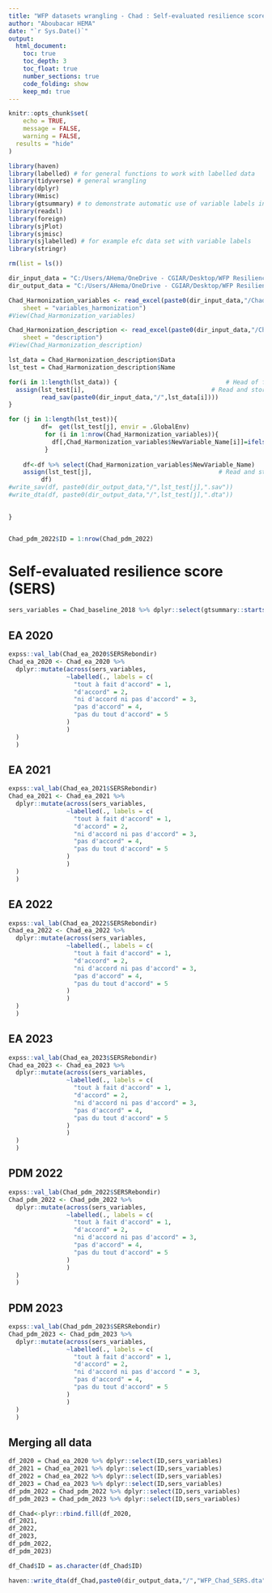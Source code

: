 ```yaml
---
title: "WFP datasets wrangling - Chad : Self-evaluated resilience score"
author: "Aboubacar HEMA"
date: "`r Sys.Date()`"
output: 
  html_document:
    toc: true
    toc_depth: 3
    toc_float: true
    number_sections: true
    code_folding: show
    keep_md: true
---
```



```r
knitr::opts_chunk$set(
	echo = TRUE,
	message = FALSE,
	warning = FALSE,
  results = "hide"
)
```



```r
library(haven)
library(labelled) # for general functions to work with labelled data
library(tidyverse) # general wrangling
library(dplyr)
library(Hmisc)
library(gtsummary) # to demonstrate automatic use of variable labels in summary tables
library(readxl)
library(foreign)
library(sjPlot)
library(sjmisc)
library(sjlabelled) # for example efc data set with variable labels
library(stringr)
```



```r

rm(list = ls())
```

```r

dir_input_data = "C:/Users/AHema/OneDrive - CGIAR/Desktop/WFP Resilience dataset/data/input_data/Chad"
dir_output_data = "C:/Users/AHema/OneDrive - CGIAR/Desktop/WFP Resilience dataset/data/output_data/Chad"
```

```r

Chad_Harmonization_variables <- read_excel(paste0(dir_input_data,"/Chad_Harmonization.xlsx"), 
    sheet = "variables_harmonization")
#View(Chad_Harmonization_variables)

Chad_Harmonization_description <- read_excel(paste0(dir_input_data,"/Chad_Harmonization.xlsx"), 
    sheet = "description")
#View(Chad_Harmonization_description)
```

```r

lst_data = Chad_Harmonization_description$Data
lst_test = Chad_Harmonization_description$Name

for(i in 1:length(lst_data)) {                              # Head of for-loop
  assign(lst_test[i],                                   # Read and store data frames
         read_sav(paste0(dir_input_data,"/",lst_data[i])))
}

```


```r

for (j in 1:length(lst_test)){
         df=  get(lst_test[j], envir = .GlobalEnv)
          for (i in 1:nrow(Chad_Harmonization_variables)){
            df[,Chad_Harmonization_variables$NewVariable_Name[i]]=ifelse(is.na(Chad_Harmonization_variables[i,lst_test[j]]),NA,df[,Chad_Harmonization_variables[i,lst_test[j]][[1]]])
          }
    
    df<-df %>% select(Chad_Harmonization_variables$NewVariable_Name)
    assign(lst_test[j],                                   # Read and store data frames
         df)
#write_sav(df, paste0(dir_output_data,"/",lst_test[j],".sav"))
#write_dta(df, paste0(dir_output_data,"/",lst_test[j],".dta"))
    

}



```

```r
Chad_pdm_2022$ID = 1:nrow(Chad_pdm_2022)
```


# Self-evaluated resilience score (SERS) 


```r
sers_variables = Chad_baseline_2018 %>% dplyr::select(gtsummary::starts_with("SERS")) %>% names()
```


## EA 2020

```r
expss::val_lab(Chad_ea_2020$SERSRebondir)
Chad_ea_2020 <- Chad_ea_2020 %>% 
  dplyr::mutate(across(sers_variables,
                ~labelled(., labels = c(
                  "tout à fait d'accord" = 1,
                  "d'accord" = 2,
                  "ni d'accord ni pas d'accord" = 3,
                  "pas d'accord" = 4,
                  "pas du tout d'accord" = 5
                )
                )
  )
  )
```


## EA 2021

```r
expss::val_lab(Chad_ea_2021$SERSRebondir)
Chad_ea_2021 <- Chad_ea_2021 %>% 
  dplyr::mutate(across(sers_variables,
                ~labelled(., labels = c(
                  "tout à fait d'accord" = 1,
                  "d'accord" = 2,
                  "ni d'accord ni pas d'accord" = 3,
                  "pas d'accord" = 4,
                  "pas du tout d'accord" = 5
                )
                )
  )
  )
```

## EA 2022

```r
expss::val_lab(Chad_ea_2022$SERSRebondir)
Chad_ea_2022 <- Chad_ea_2022 %>% 
  dplyr::mutate(across(sers_variables,
                ~labelled(., labels = c(
                  "tout à fait d'accord" = 1,
                  "d'accord" = 2,
                  "ni d'accord ni pas d'accord" = 3,
                  "pas d'accord" = 4,
                  "pas du tout d'accord" = 5
                )
                )
  )
  )
```



## EA 2023

```r
expss::val_lab(Chad_ea_2023$SERSRebondir)
Chad_ea_2023 <- Chad_ea_2023 %>% 
  dplyr::mutate(across(sers_variables,
                ~labelled(., labels = c(
                  "tout à fait d'accord" = 1,
                  "d'accord" = 2,
                  "ni d'accord ni pas d'accord" = 3,
                  "pas d'accord" = 4,
                  "pas du tout d'accord" = 5
                )
                )
  )
  )
```



## PDM 2022

```r
expss::val_lab(Chad_pdm_2022$SERSRebondir)
Chad_pdm_2022 <- Chad_pdm_2022 %>% 
  dplyr::mutate(across(sers_variables,
                ~labelled(., labels = c(
                  "tout à fait d'accord" = 1,
                  "d'accord" = 2,
                  "ni d'accord ni pas d'accord" = 3,
                  "pas d'accord" = 4,
                  "pas du tout d'accord" = 5
                )
                )
  )
  )
```

## PDM 2023

```r
expss::val_lab(Chad_pdm_2023$SERSRebondir)
Chad_pdm_2023 <- Chad_pdm_2023 %>% 
  dplyr::mutate(across(sers_variables,
                ~labelled(., labels = c(
                  "tout à fait d'accord" = 1,
                  "d'accord" = 2,
                  "ni d'accord ni pas d'accord " = 3,
                  "pas d'accord" = 4,
                  "pas du tout d'accord" = 5
                )
                )
  )
  )
```


## Merging all data

```r
df_2020 = Chad_ea_2020 %>% dplyr::select(ID,sers_variables)
df_2021 = Chad_ea_2021 %>% dplyr::select(ID,sers_variables)
df_2022 = Chad_ea_2022 %>% dplyr::select(ID,sers_variables)
df_2023 = Chad_ea_2023 %>% dplyr::select(ID,sers_variables)
df_pdm_2022 = Chad_pdm_2022 %>% dplyr::select(ID,sers_variables)
df_pdm_2023 = Chad_pdm_2023 %>% dplyr::select(ID,sers_variables)
```


```r

df_Chad<-plyr::rbind.fill(df_2020,
df_2021,
df_2022,
df_2023,
df_pdm_2022,
df_pdm_2023)

```

```r


df_Chad$ID = as.character(df_Chad$ID)
```



```r
haven::write_dta(df_Chad,paste0(dir_output_data,"/","WFP_Chad_SERS.dta"))
```


